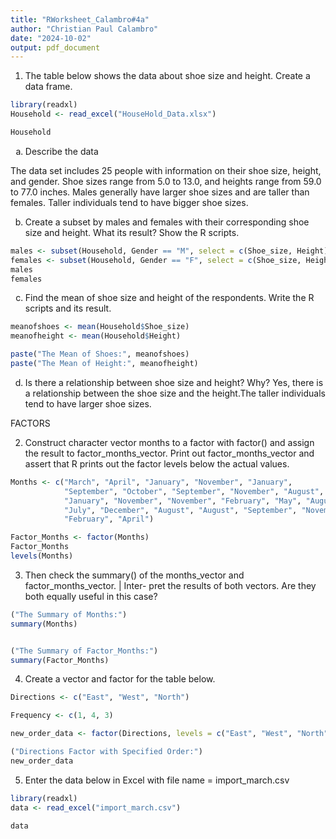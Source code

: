 ```yaml
---
title: "RWorksheet_Calambro#4a"
author: "Christian Paul Calambro"
date: "2024-10-02"
output: pdf_document
---
```


1. The table below shows the data about shoe size and height. Create a data frame.
```r
library(readxl)
Household <- read_excel("HouseHold_Data.xlsx")

Household
```

a. Describe the data

The data set includes 25 people with information on their shoe size, height, and gender. Shoe sizes range from 5.0 to 13.0, and heights range from 59.0 to 77.0 inches. Males generally have larger shoe sizes and are taller than females. Taller individuals tend to have bigger shoe sizes.



b. Create a subset by males and females with their corresponding shoe size and height.
What its result? Show the R scripts.
```r
males <- subset(Household, Gender == "M", select = c(Shoe_size, Height))
females <- subset(Household, Gender == "F", select = c(Shoe_size, Height))
males
females
```




c. Find the mean of shoe size and height of the respondents. Write the R scripts and its
result.
```r
meanofshoes <- mean(Household$Shoe_size)
meanofheight <- mean(Household$Height)

paste("The Mean of Shoes:", meanofshoes)
paste("The Mean of Height:", meanofheight)
```


d. Is there a relationship between shoe size and height? Why?
Yes, there is a relationship between the shoe size and the height.The taller individuals tend to have larger shoe sizes.



FACTORS

2. Construct character vector months to a factor with factor() and assign the result to
factor_months_vector. Print out factor_months_vector and assert that R prints out
the factor levels below the actual values.
```r
Months <- c("March", "April", "January", "November", "January",
            "September", "October", "September", "November", "August",
            "January", "November", "November", "February", "May", "August",
            "July", "December", "August", "August", "September", "November", 
            "February", "April")

Factor_Months <- factor(Months)
Factor_Months
levels(Months)
```


3. Then check the summary() of the months_vector and factor_months_vector. | Inter-
pret the results of both vectors. Are they both equally useful in this case?
```r
("The Summary of Months:")
summary(Months)


("The Summary of Factor_Months:")
summary(Factor_Months)
```



4. Create a vector and factor for the table below.
```r
Directions <- c("East", "West", "North")

Frequency <- c(1, 4, 3)

new_order_data <- factor(Directions, levels = c("East", "West", "North"))

("Directions Factor with Specified Order:")
new_order_data

```


5. Enter the data below in Excel with file name = import_march.csv
```r
library(readxl)
data <- read_excel("import_march.csv")

data
```






